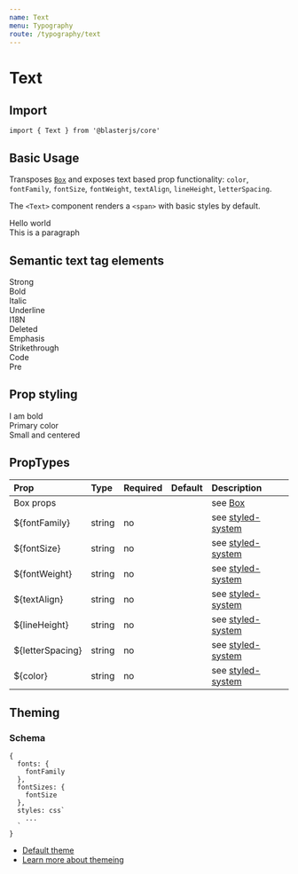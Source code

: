 ```yaml
---
name: Text
menu: Typography
route: /typography/text
---
```



# Text

## Import
`import { Text } from '@blasterjs/core'`

## Basic Usage

Transposes [`Box`](/primitives/) and exposes text based prop functionality: `color`, `fontFamily`, `fontSize`, `fontWeight`, `textAlign`, `lineHeight`, `letterSpacing`.

The `<Text>` component renders a `<span>` with basic styles by default.

<Playground>
  <Text>Hello world</Text>
  <br />
  <Text tag="p">This is a paragraph</Text>
</Playground>

## Semantic text tag elements

<Playground>
  <Text tag="strong">Strong</Text>
  <br />
  <Text tag="b">Bold</Text>
  <br />
  <Text tag="i">Italic</Text>
  <br />
  <Text tag="u">Underline</Text>
  <br />
  <Text tag="abbr">I18N</Text>
  <br />
  <Text tag="del">Deleted</Text>
  <br />
  <Text tag="em">Emphasis</Text>
  <br />
  <Text tag="s">Strikethrough</Text>
  <br />
  <Text tag="code">Code</Text>
  <br />
  <Text tag="pre">Pre</Text>
</Playground>

## Prop styling

<Playground>
  <Text fontWeight="bold">I am bold</Text>
  <br />
  <Text color="primary">Primary color</Text>
  <br />
  <Text textAlign="center" fontSize="12px" tag="p">Small and centered</Text>
</Playground>

## PropTypes

| Prop | Type | Required | Default | Description |
|:-----|:-----|:---------|:--------|:------------|
| Box props | | | | see [Box](/primitives/) |
| ${fontFamily} | string | no | | see [styled-system](https://jxnblk.com/styled-system/) |
| ${fontSize} | string | no | | see [styled-system](https://jxnblk.com/styled-system/) |
| ${fontWeight} | string | no | | see [styled-system](https://jxnblk.com/styled-system/) |
| ${textAlign} | string | no | | see [styled-system](https://jxnblk.com/styled-system/) |
| ${lineHeight} | string | no | | see [styled-system](https://jxnblk.com/styled-system/) |
| ${letterSpacing} | string | no | | see [styled-system](https://jxnblk.com/styled-system/) |
| ${color} | string | no | | see [styled-system](https://jxnblk.com/styled-system/) |


## Theming

### Schema
```
{
  fonts: {
    fontFamily
  },
  fontSizes: {
    fontSize
  },
  styles: css`
    ...
  `
}
```

- [Default theme](https://github.com/raster-foundry/blasterjs/tree/master/packages/core/theme/components/text)
- [Learn more about themeing](#)